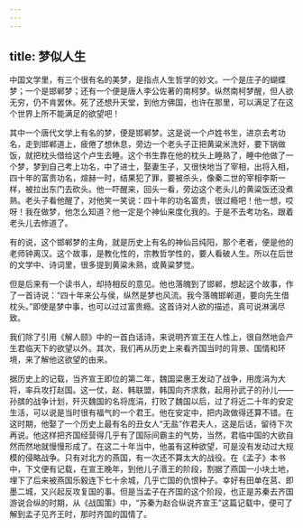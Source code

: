 ```yaml
---
---
---
```

title: 梦似人生
---




中国文学里，有三个很有名的美梦，是指点人生哲学的妙文。一个是庄子的蝴蝶梦；一个是邯郸梦；还有一个便是唐人李公佐著的南柯梦。纵然南柯梦醒，但人欲无穷，仍不肯罢休。死了还想升天堂，到他方佛国，也许在那里，可以满足了在这个世界上所不能满足的欲望吧！

其中一个唐代文学上有名的梦，便是邯郸梦。这是说一个卢姓书生，进京去考功名，走到邯郸道上，疲倦了想休息，旁边一个老头子正把黄粱米洗好，要下锅做饭，就把枕头借给这个卢生去睡。这个书生靠在他的枕头上睡熟了，睡中他做了一个梦，梦到自己考上功名，中了进士，娶妻生子，又很快地当了宰相，出将入相，四十年的富贵功名，煊赫一时，结果犯了罪，要被杀头，像秦二世的宰相李斯一样，被拉出东门去砍头。他一吓醒来，回头一看，旁边这个老头儿的黄粱饭还没煮熟。老头子看他醒了，对他笑一笑说：四十年的功名富贵，很过瘾吧！他一想，哎呀！我在做梦，他怎么知道？他一定是个神仙来度化我的。于是不去考功名，跟着老头儿去修道了。

有的说，这个邯郸梦的主角，就是历史上有名的神仙吕纯阳，那个老者，便是他的老师钟离汉。这个故事，是教化性的，宗教哲学性的，要人看破人生。所以在后世的文学中、诗词里，很多提到黄粱未熟，或黄粱梦觉。

但是后来有一个读书人，却持相反的意见。他也落魄到了邯郸，想起这个故事，作了一首诗说：“四十年来公与侯，纵然是梦也风流。我今落魄邯郸道，要向先生借枕头。”即使是梦中事，也可以过过富贵瘾。这首诗对人欲的描述，真可说淋漓尽致。

我们除了引用《解人颐》中的一首白话诗，来说明齐宣王在人性上，很自然地会产生君临天下的欲望以外。其次，我们再从历史上来看齐国当时的背景、国情和环境，来了解他这欲望的由来。

据历史上的记载，当齐宣王即位的第二年，魏国梁惠王发动了战争，用庞涓为大将，率兵攻打赵国。这一仗，赵、韩联盟，韩国向齐求救，起用孙武子的孙儿——孙膑的战争计划，歼灭魏国的名将庞涓，打败了魏国以后，过了将近二十年的安定生活，可以说是当时很有福气的一个君王。他在安定中，把内政做得还算不错。在这时期，他娶了一个历史上最有名的丑女人“无盐”作君夫人，这是后话，留待下次再说。他这样把齐国经营得几乎有了国际间霸主的气势，当然，君临中国的大欲自然而然地就慢慢形成了。在这二十年当中，他虽有这种欲望，可是没有发动过大规模的侵略战争。只有对北方的燕国，有一次还不算太大的战役。在《孟子》本书中，下文便有记载，在宣王晚年，到他儿子湣王的阶段，割据了燕国一小块土地，埋下了后来被燕国乐毅连下七十余城，几乎亡国的仇恨种子。幸好有田单在莒、即墨二城，又兴起反攻复国的事。但是当孟子在齐国的这个阶段，也正是苏秦去齐国游说合纵的时期，从《战国策》中，“苏秦为赵合纵说齐宣王”这篇记载中，便可了解到孟子见齐王时，那时齐国的国情了。